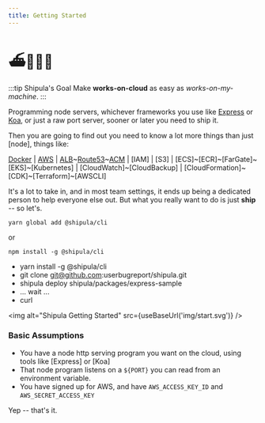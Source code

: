 ```yaml
---
title: Getting Started
---
```


# ⛴🧛🏻‍♂️

:::tip Shipula's Goal
Make **works-on-cloud** as easy as _works-on-my-machine_.
:::

Programming node servers, whichever frameworks you use like [Express](https://expressjs.com/) or [Koa](https://koajs.com/), or just a raw port server, sooner or later you need to ship it.

Then you are going to find out you need to know a lot more things than just [node], things like:

[Docker](http://docker.com)
| [AWS](http://aws.amazon.com)
| [ALB](https://docs.aws.amazon.com/elasticloadbalancing/latest/application/introduction.html)~[Route53](https://docs.aws.amazon.com/Route53/latest/DeveloperGuide/Welcome.html)~[ACM](https://docs.aws.amazon.com/acm/latest/userguide/acm-overview.html)
| [IAM]
| [S3]
| [ECS]~[ECR]~[FarGate]~[EKS]~[Kubernetes]
| [CloudWatch]~[CloudBackup]
| [CloudFormation]~[CDK]~[Terraform]~[AWSCLI]

It's a lot to take in, and in most team settings, it ends up being a dedicated person to help everyone else out.
But what you really want to do is just **ship** -- so let's.

```shell
yarn global add @shipula/cli
```

or

```shell
npm install -g @shipula/cli
```

- yarn install -g @shipula/cli
- git clone git@github.com:userbugreport/shipula.git
- shipula deploy shipula/packages/express-sample
- ... wait ...
- curl

<img alt="Shipula Getting Started" src={useBaseUrl('img/start.svg')} />

### Basic Assumptions

- You have a node http serving program you want on the cloud, using tools like [Express] or [Koa]
- That node program listens on a `${PORT}` you can read from an environment variable.
- You have signed up for AWS, and have `AWS_ACCESS_KEY_ID` and `AWS_SECRET_ACCESS_KEY`

Yep -- that's it.
